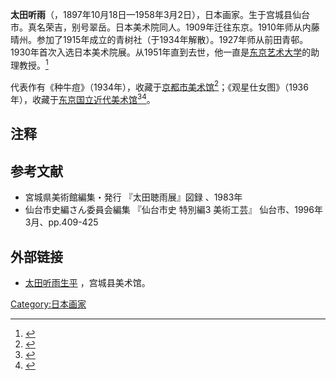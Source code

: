 '''太田听雨'''（{{Lang-ja| 太田聴雨}}，1897年10月18日—1958年3月2日），日本画家。生于宫城县仙台市。真名荣吉，别号翠岳。日本美术院同人。1909年迁往东京。1910年师从内藤晴州。参加了1915年成立的青树社（于1934年解散）。1927年师从前田青邨。1930年首次入选日本美术院展。从1951年直到去世，他一直是[[东京艺术大学|东京艺术大学]]的助理教授。<ref>{{Cite web|url=https://kotobank.jp/word/%E5%A4%AA%E7%94%B0%E8%81%B4%E9%9B%A8-17545|title=太田聴雨|work=Kotobank|language=ja|access-date=2020-12-12|archive-date=2022-03-01|archive-url=https://web.archive.org/web/20220301145931/https://kotobank.jp/word/%E5%A4%AA%E7%94%B0%E8%81%B4%E9%9B%A8-17545}}</ref>

代表作有《种牛痘》（1934年），收藏于[[京都市美术馆|京都市美术馆]]<ref>{{Cite web|url=https://kyotocity-kyocera.museum/cn/100_selections/024|title=种牛痘|work=京都市京瓷美术馆|access-date=2020-12-12|archive-date=2020-04-21|archive-url=https://web.archive.org/web/20200421225450/https://kyotocity-kyocera.museum/cn/100_selections/024|dead-url=no}}</ref>；《观星仕女图》（1936年），收藏于[[东京国立近代美术馆|东京国立近代美术馆]]<ref>{{Cite web|url= http://www1.hkej.com/dailynews/articlePrint/id/541295 |title=从《观星仕女图》谈起|work=信报|date=2010-12-06}}</ref><ref>{{Cite web|url= https://bunka.nii.ac.jp/heritages/detail/49308/1|title= 星をみる女性|work= 文化遗产在线|access-date= 2020-12-12|archive-date= 2020-11-09|archive-url= https://web.archive.org/web/20201109133654/https://bunka.nii.ac.jp/heritages/detail/49308/1|dead-url= no}}</ref>。

==注释==
{{reflist}}

== 参考文献 ==
* 宮城県美術館編集・発行 『太田聴雨展』図録 、1983年
* 仙台市史編さん委員会編集 『仙台市史 特別編3 美術工芸』 仙台市、1996年3月、pp.409-425

==外部链接==
*[https://www.pref.miyagi.jp/uploaded/attachment/797681.pdf 太田听雨生平] {{Wayback|url=https://www.pref.miyagi.jp/uploaded/attachment/797681.pdf |date=20211006151237 }}，宫城县美术馆。
[[Category:日本画家|Category:日本画家]]